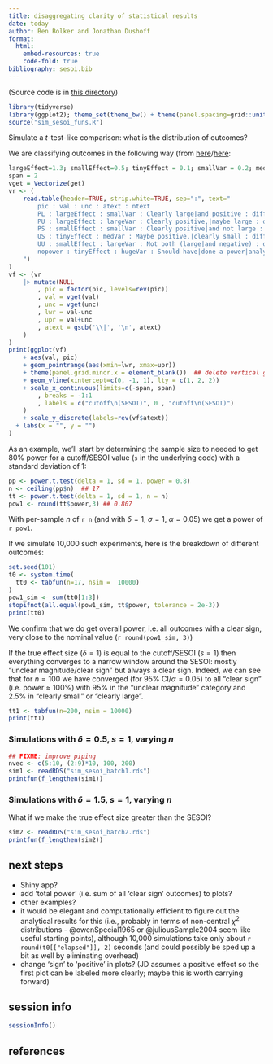 ```yaml
---
title: disaggregating clarity of statistical results
date: today
author: Ben Bolker and Jonathan Dushoff
format:
  html:
    embed-resources: true
    code-fold: true
bibliography: sesoi.bib    
---
```


(Source code is in [this directory](https://github.com/bbolker/bbmisc/tree/master/Rmisc))

```r
library(tidyverse)
library(ggplot2); theme_set(theme_bw() + theme(panel.spacing=grid::unit(0, "lines")))
source("sim_sesoi_funs.R")
```

Simulate a $t$-test-like comparison: what is the distribution of outcomes?

We are classifying outcomes in the following way (from [here](https://dushoff.github.io/ResearchSandbox/clarStrength.Rout.pdf)/[here](https://github.com/dushoff/ResearchSandbox/blob/main/clarStrength.R):

```r
largeEffect=1.3; smallEffect=0.5; tinyEffect = 0.1; smallVar = 0.2; medVar = 0.4; largeVar = 0.7; hugeVar = 1.2
span = 2
vget = Vectorize(get)
vr <- (
	read.table(header=TRUE, strip.white=TRUE, sep=":", text="
		pic : val : unc : atext : ntext
		PL : largeEffect : smallVar : Clearly large|and positive : different
		PU : largeEffect : largeVar : Clearly positive,|maybe large : different
		PS : smallEffect : smallVar : Clearly positive|and not large : different
		US : tinyEffect : medVar : Maybe positive,|clearly small : different
		UU : smallEffect : largeVar : Not both (large|and negative) : different
		nopower : tinyEffect : hugeVar : Should have|done a power|analysis first : different
	")
)
vf <- (vr
	|> mutate(NULL
		, pic = factor(pic, levels=rev(pic))
		, val = vget(val)
		, unc = vget(unc)
		, lwr = val-unc
		, upr = val+unc
		, atext = gsub('\\|', '\n', atext)
	)
)
print(ggplot(vf)
	+ aes(val, pic)
	+ geom_pointrange(aes(xmin=lwr, xmax=upr))
    + theme(panel.grid.minor.x = element_blank())  ## delete vertical grid lines
	+ geom_vline(xintercept=c(0, -1, 1), lty = c(1, 2, 2))
	+ scale_x_continuous(limits=c(-span, span)
		, breaks = -1:1
		, labels = c("cutoff\n(SESOI)", 0 , "cutoff\n(SESOI)")
	)
	+ scale_y_discrete(labels=rev(vf$atext))
  + labs(x = "", y = "")
)
```

As an example, we'll start by determining the sample size to needed to get 80% power for a cutoff/SESOI value (`s` in the underlying code) with a standard deviation of 1:

```r
pp <- power.t.test(delta = 1, sd = 1, power = 0.8)
n <- ceiling(pp$n)  ## 17
tt <- power.t.test(delta = 1, sd = 1, n = n)
pow1 <- round(tt$power,3) ## 0.807
```

With per-sample $n$ of `r n` (and with $\delta=1$, $\sigma=1$, $\alpha=0.05$)  we get a power of `r pow1`.

If we simulate 10,000 such experiments, here is the breakdown of different outcomes:

```r
set.seed(101)
t0 <- system.time(
  tt0 <- tabfun(n=17, nsim =  10000)
)
pow1_sim <- sum(tt0[1:3])
stopifnot(all.equal(pow1_sim, tt$power, tolerance = 2e-3))
print(tt0)
```

We confirm that we do get overall power, i.e. all outcomes with a clear sign, very close to the nominal value (`r round(pow1_sim, 3)`)

If the true effect size ($\delta = 1$) is equal to the cutoff/SESOI ($s=1$) then everything converges
to a narrow window around the SESOI: mostly "unclear magnitude/clear sign"
but always a clear sign. Indeed, we can see that for $n=100$ we have converged (for 95% CI/$\alpha = 0.05$) to all "clear sign" (i.e. power $\approx$ 100%) with 95% in the "unclear magnitude" category and 2.5% in "clearly small" or "clearly large".

```r
tt1 <- tabfun(n=200, nsim = 10000)
print(tt1)
```

### Simulations with $\delta=0.5$, $s=1$, varying $n$

```r
## FIXME: improve piping
nvec <- c(5:10, (2:9)*10, 100, 200)
sim1 <- readRDS("sim_sesoi_batch1.rds")
printfun(f_lengthen(sim1))
```

### Simulations with $\delta=1.5$, $s=1$, varying $n$

What if we make the true effect size greater than the SESOI?

```r
sim2 <- readRDS("sim_sesoi_batch2.rds")
printfun(f_lengthen(sim2))
```

## next steps

* Shiny app?
* add 'total power' (i.e. sum of all 'clear sign' outcomes) to plots?
* other examples?
* it would be elegant and computationally efficient to figure out the analytical results for this (i.e., probably in terms of non-central $\chi^2$ distributions - @owenSpecial1965 or @juliousSample2004 seem like useful starting points), although 10,000 simulations take only about `r round(t0[["elapsed"]], 2)` seconds (and could possibly be sped up a bit as well by eliminating overhead)
* change 'sign' to 'positive' in plots? (JD assumes a positive effect so the first plot can be labeled more clearly; maybe this is worth carrying forward)

## session info

```r
sessionInfo()
```

## references
